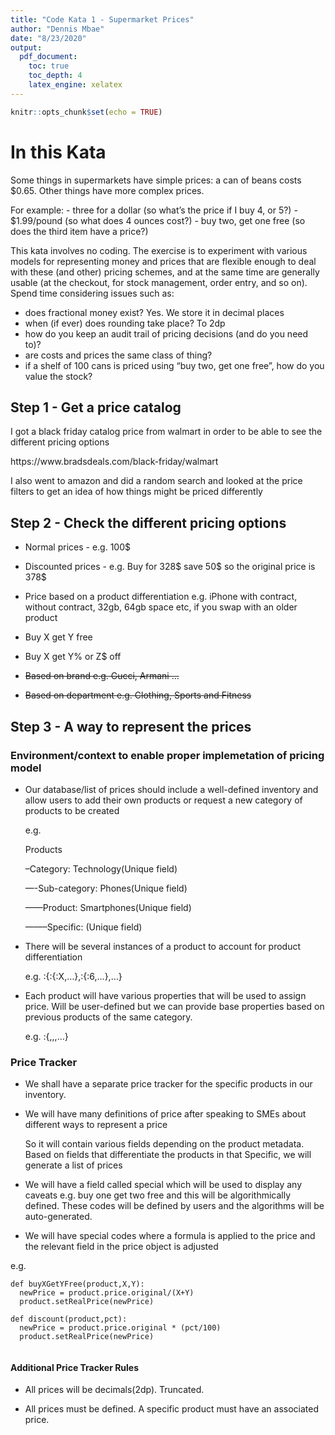 ```yaml
---
title: "Code Kata 1 - Supermarket Prices"
author: "Dennis Mbae"
date: "8/23/2020"
output:
  pdf_document:
    toc: true 
    toc_depth: 4
    latex_engine: xelatex
---
```


```r
knitr::opts_chunk$set(echo = TRUE)
```

# In this Kata

Some things in supermarkets have simple prices: a can of beans costs $0.65. Other things have more complex prices. 

For example:
- three for a dollar (so what’s the price if I buy 4, or 5?)
- $1.99/pound (so what does 4 ounces cost?)
- buy two, get one free (so does the third item have a price?)

This kata involves no coding. The exercise is to experiment with various models for representing money and prices that are flexible enough to deal with these (and other) pricing schemes, and at the same time are generally usable (at the checkout, for stock management, order entry, and so on). Spend time considering issues such as:

- does fractional money exist? Yes. We store it in decimal places
- when (if ever) does rounding take place? To 2dp 
- how do you keep an audit trail of pricing decisions (and do you need to)?
- are costs and prices the same class of thing?
- if a shelf of 100 cans is priced using “buy two, get one free”, how do you value the stock?

## Step 1 - Get a price catalog

I got a black friday catalog price from walmart in order to be able to see the different pricing options

https://www.bradsdeals.com/black-friday/walmart

I also went to amazon and did a random search and looked at the price filters to get an idea of how things might be priced differently

## Step 2 - Check the different pricing options

- Normal prices - e.g. 100$

- Discounted prices - e.g. Buy for 328\$ save 50\$ so the original price is 378\$ 

- Price based on a product differentiation e.g. iPhone with contract, without contract, 32gb, 64gb space etc, if you swap with an older product

- Buy X get Y free 

- Buy X get Y% or Z$ off

- ~~Based on brand e.g. Gucci, Armani ...~~

- ~~Based on department e.g. Clothing, Sports and Fitness~~ 


## Step 3 - A way to represent the prices

### Environment/context to enable proper implemetation of pricing model

- Our database/list of prices should include a well-defined inventory and allow users to add their own products or request a new category of products to be created 

  e.g.

  Products
  
  --Category: Technology(Unique field)
  
  ----Sub-category: Phones(Unique field)
  
  ------Product: Smartphones(Unique field)
  
  --------Specific: \textcolor{red}{iPhones}(Unique field)

- There will be several instances of a product to account for product differentiation

  e.g. \textcolor{red}{iPhones}:{\textcolor{blue}{iPhone}:{\textcolor{violet}{version}:X,...},\textcolor{blue}{iPhone}:{\textcolor{violet}{version}:6,...},...}
  
- Each product will have various properties that will be used to assign price. Will be user-defined but we can provide base properties based on previous products of the same category.

  e.g. \textcolor{blue}{iPhone}:{\textcolor{violet}{version},\textcolor{violet}{contract},\textcolor{violet}{color},...}

### Price Tracker

- We shall have a separate price tracker for the specific products in our inventory. 

- We will have many definitions of price after speaking to SMEs about different ways to represent a price

  So it will contain various fields depending on the product metadata. Based on fields that differentiate the products in that Specific, we will generate a list of prices

\newpage

\begin{verbatim}
  iPhones:
  {
    Prices:
      {
        version:{X},
        space:16GB,
        price:{original:100.00,real:50.00},
        special:{buyOneGetOneFree},
        ...
      },
      {
        version:{11},
        space:16GB,
        price:{original:200.00,real:66.66},,
        special:{30discount},
        ...
      }
  }
\end{verbatim}  

- We will have a field called special which will be used to display any caveats e.g. buy one get two free and this will be algorithmically defined. These codes will be defined by users and the algorithms will be auto-generated.

- We will have special codes where a formula is applied to the price and the relevant field in the price object is adjusted

e.g.
```{}
def buyXGetYFree(product,X,Y):
  newPrice = product.price.original/(X+Y)
  product.setRealPrice(newPrice)

def discount(product,pct):
  newPrice = product.price.original * (pct/100)
  product.setRealPrice(newPrice)
  
```


#### Additional Price Tracker Rules

- All prices will be decimals(2dp). Truncated.

- All prices must be defined. A specific product must have an associated price.


